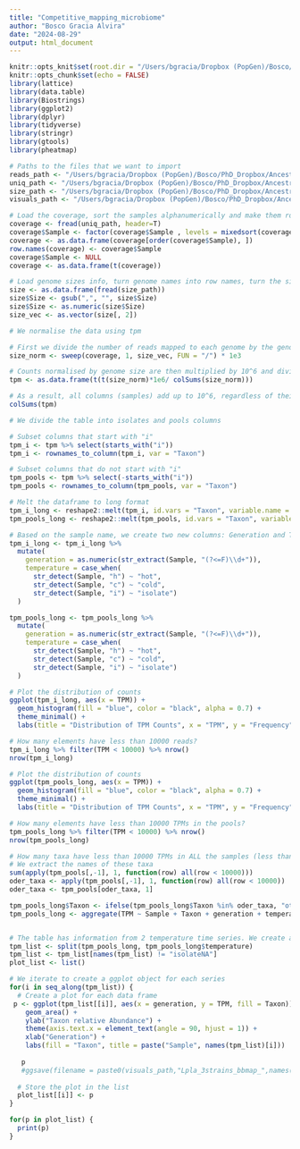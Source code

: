 ```yaml
---
title: "Competitive_mapping_microbiome"
author: "Bosco Gracia Alvira"
date: "2024-08-29"
output: html_document
---
```


```r
knitr::opts_knit$set(root.dir = "/Users/bgracia/Dropbox (PopGen)/Bosco/PhD_Dropbox/Ancestral_microbiome/data/Competitive_mapping_microbiome")
knitr::opts_chunk$set(echo = FALSE)
library(lattice)
library(data.table)
library(Biostrings)
library(ggplot2)
library(dplyr)
library(tidyverse)
library(stringr)
library(gtools)
library(pheatmap)

```


```r

# Paths to the files that we want to import
reads_path <- "/Users/bgracia/Dropbox (PopGen)/Bosco/PhD_Dropbox/Ancestral_microbiome/data/Competitive_mapping_microbiome/reads_mapped.tsv"
uniq_path <- "/Users/bgracia/Dropbox (PopGen)/Bosco/PhD_Dropbox/Ancestral_microbiome/data/Competitive_mapping_microbiome/uniq_mapped.tsv"
size_path <- "/Users/bgracia/Dropbox (PopGen)/Bosco/PhD_Dropbox/Ancestral_microbiome/data/Competitive_mapping_microbiome/genome_size.tsv"
visuals_path <- "/Users/bgracia/Dropbox (PopGen)/Bosco/PhD_Dropbox/Ancestral_microbiome/visuals/"

# Load the coverage, sort the samples alphanumerically and make them row names
coverage <- fread(uniq_path, header=T)
coverage$Sample <- factor(coverage$Sample , levels = mixedsort(coverage$Sample))
coverage <- as.data.frame(coverage[order(coverage$Sample), ])
row.names(coverage) <- coverage$Sample
coverage$Sample <- NULL
coverage <- as.data.frame(t(coverage))

# Load genome sizes info, turn genome names into row names, turn the sizes into numbers and transform them to kb
size <- as.data.frame(fread(size_path))
size$Size <- gsub(",", "", size$Size)
size$Size <- as.numeric(size$Size)
size_vec <- as.vector(size[, 2])

```


```r

# We normalise the data using tpm

# First we divide the number of reads mapped to each genome by the genome size, and multiply by 1000 (kb)
size_norm <- sweep(coverage, 1, size_vec, FUN = "/") * 1e3

# Counts normalised by genome size are then multiplied by 10^6 and divided by the total number of reads in each sample
tpm <- as.data.frame(t(t(size_norm)*1e6/ colSums(size_norm)))

# As a result, all columns (samples) add up to 10^6, regardless of their coverage
colSums(tpm)

```


```r

# We divide the table into isolates and pools columns

# Subset columns that start with "i"
tpm_i <- tpm %>% select(starts_with("i"))
tpm_i <- rownames_to_column(tpm_i, var = "Taxon")

# Subset columns that do not start with "i"
tpm_pools <- tpm %>% select(-starts_with("i"))
tpm_pools <- rownames_to_column(tpm_pools, var = "Taxon")

# Melt the dataframe to long format
tpm_i_long <- reshape2::melt(tpm_i, id.vars = "Taxon", variable.name = "Sample", value.name = "TPM")
tpm_pools_long <- reshape2::melt(tpm_pools, id.vars = "Taxon", variable.name = "Sample", value.name = "TPM")

# Based on the sample name, we create two new columns: Generation and Temperature
tpm_i_long <- tpm_i_long %>%
  mutate(
    generation = as.numeric(str_extract(Sample, "(?<=F)\\d+")),
    temperature = case_when(
      str_detect(Sample, "h") ~ "hot",
      str_detect(Sample, "c") ~ "cold",
      str_detect(Sample, "i") ~ "isolate")
  )

tpm_pools_long <- tpm_pools_long %>%
  mutate(
    generation = as.numeric(str_extract(Sample, "(?<=F)\\d+")),
    temperature = case_when(
      str_detect(Sample, "h") ~ "hot",
      str_detect(Sample, "c") ~ "cold",
      str_detect(Sample, "i") ~ "isolate")
  )

# Plot the distribution of counts
ggplot(tpm_i_long, aes(x = TPM)) +
  geom_histogram(fill = "blue", color = "black", alpha = 0.7) +
  theme_minimal() +
  labs(title = "Distribution of TPM Counts", x = "TPM", y = "Frequency")

# How many elements have less than 10000 reads?
tpm_i_long %>% filter(TPM < 10000) %>% nrow()
nrow(tpm_i_long)

# Plot the distribution of counts
ggplot(tpm_pools_long, aes(x = TPM)) +
  geom_histogram(fill = "blue", color = "black", alpha = 0.7) +
  theme_minimal() +
  labs(title = "Distribution of TPM Counts", x = "TPM", y = "Frequency")

# How many elements have less than 10000 TPMs in the pools?
tpm_pools_long %>% filter(TPM < 10000) %>% nrow()
nrow(tpm_pools_long)

```

```r

# How many taxa have less than 10000 TPMs in ALL the samples (less than 1% abundance)?
# We extract the names of these taxa
sum(apply(tpm_pools[,-1], 1, function(row) all(row < 10000)))
oder_taxa <- apply(tpm_pools[,-1], 1, function(row) all(row < 10000))
oder_taxa <- tpm_pools[oder_taxa, 1]

tpm_pools_long$Taxon <- ifelse(tpm_pools_long$Taxon %in% oder_taxa, "others", tpm_pools_long$Taxon)
tpm_pools_long <- aggregate(TPM ~ Sample + Taxon + generation + temperature, data = tpm_pools_long, sum)

```

```r







```







```r

# The table has information from 2 temperature time series. We create a list in which each series is an element.
tpm_list <- split(tpm_pools_long, tpm_pools_long$temperature)
tpm_list <- tpm_list[names(tpm_list) != "isolateNA"]
plot_list <- list()

# We iterate to create a ggplot object for each series
for(i in seq_along(tpm_list)) {
  # Create a plot for each data frame
 p <- ggplot(tpm_list[[i]], aes(x = generation, y = TPM, fill = Taxon)) +
    geom_area() +
    ylab("Taxon relative Abundance") +
    theme(axis.text.x = element_text(angle = 90, hjust = 1)) +
    xlab("Generation") +
    labs(fill = "Taxon", title = paste("Sample", names(tpm_list)[i]))
  
   p
   #ggsave(filename = paste0(visuals_path,"Lpla_3strains_bbmap_",names(df_list)[i],".png"), width = 6, height = 4, dpi = 300)
  
  # Store the plot in the list
  plot_list[[i]] <- p
}

for(p in plot_list) {
  print(p)
}

```
